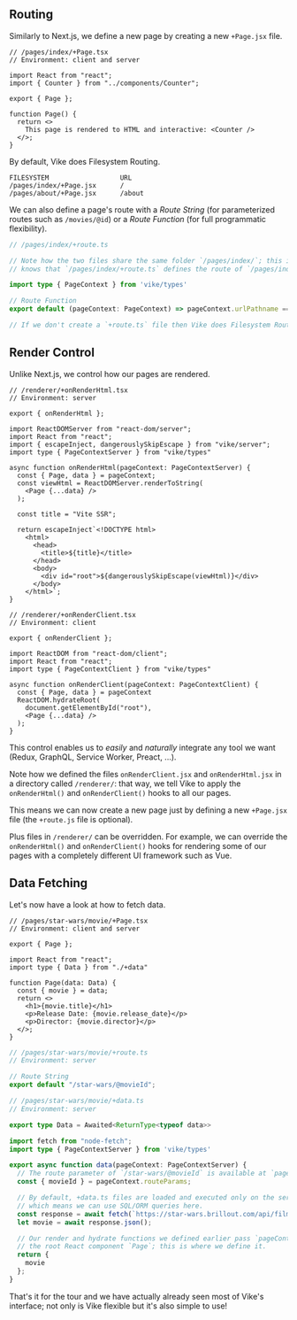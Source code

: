 ## Routing

Similarly to Next.js,
we define a new page by creating a new `+Page.jsx` file.

```tsx
// /pages/index/+Page.tsx
// Environment: client and server

import React from "react";
import { Counter } from "../components/Counter";

export { Page };

function Page() {
  return <>
    This page is rendered to HTML and interactive: <Counter />
  </>;
}
```

By default, Vike does Filesystem Routing.

```
FILESYSTEM                  URL
/pages/index/+Page.jsx      /
/pages/about/+Page.jsx      /about
```

We can also define a page's route with a *Route String* (for parameterized routes such as `/movies/@id`) or a *Route Function* (for full programmatic flexibility).

```ts
// /pages/index/+route.ts

// Note how the two files share the same folder `/pages/index/`; this is how Vike
// knows that `/pages/index/+route.ts` defines the route of `/pages/index/+Page.tsx`.

import type { PageContext } from 'vike/types'

// Route Function
export default (pageContext: PageContext) => pageContext.urlPathname === '/';

// If we don't create a `+route.ts` file then Vike does Filesystem Routing
```


## Render Control

Unlike Next.js, we control how our pages are rendered.

```tsx
// /renderer/+onRenderHtml.tsx
// Environment: server

export { onRenderHtml };

import ReactDOMServer from "react-dom/server";
import React from "react";
import { escapeInject, dangerouslySkipEscape } from "vike/server";
import type { PageContextServer } from "vike/types"

async function onRenderHtml(pageContext: PageContextServer) {
  const { Page, data } = pageContext;
  const viewHtml = ReactDOMServer.renderToString(
    <Page {...data} />
  );

  const title = "Vite SSR";

  return escapeInject`<!DOCTYPE html>
    <html>
      <head>
        <title>${title}</title>
      </head>
      <body>
        <div id="root">${dangerouslySkipEscape(viewHtml)}</div>
      </body>
    </html>`;
}
```

```tsx
// /renderer/+onRenderClient.tsx
// Environment: client

export { onRenderClient };

import ReactDOM from "react-dom/client";
import React from "react";
import type { PageContextClient } from "vike/types"

async function onRenderClient(pageContext: PageContextClient) {
  const { Page, data } = pageContext
  ReactDOM.hydrateRoot(
    document.getElementById("root"),
    <Page {...data} />
  );
}
```

This control enables us to *easily* and *naturally* integrate any tool we want (Redux, GraphQL, Service Worker, Preact, ...).

Note how we defined the files `onRenderClient.jsx` and `onRenderHtml.jsx` in a directory called `/renderer/`: that way, we tell Vike to apply the `onRenderHtml()` and `onRenderClient()` hooks to all our pages.

This means we can now create a new page just by defining a new `+Page.jsx` file (the `+route.js` file is optional).

Plus files in `/renderer/` can be overridden. For example, we can override the `onRenderHtml()` and `onRenderClient()` hooks for rendering some of
our pages with a completely different UI framework such as Vue.


## Data Fetching

Let's now have a look at how to fetch data.

```tsx
// /pages/star-wars/movie/+Page.tsx
// Environment: client and server

export { Page };

import React from "react";
import type { Data } from "./+data"

function Page(data: Data) {
  const { movie } = data;
  return <>
    <h1>{movie.title}</h1>
    <p>Release Date: {movie.release_date}</p>
    <p>Director: {movie.director}</p>
  </>;
}
```

```ts
// /pages/star-wars/movie/+route.ts
// Environment: server

// Route String
export default "/star-wars/@movieId";
```

```ts
// /pages/star-wars/movie/+data.ts
// Environment: server

export type Data = Awaited<ReturnType<typeof data>>

import fetch from "node-fetch";
import type { PageContextServer } from 'vike/types'

export async function data(pageContext: PageContextServer) {
  // The route parameter of `/star-wars/@movieId` is available at `pageContext.routeParams`
  const { movieId } = pageContext.routeParams;

  // By default, +data.ts files are loaded and executed only on the server-side
  // which means we can use SQL/ORM queries here.
  const response = await fetch(`https://star-wars.brillout.com/api/films/${id}.json`)
  let movie = await response.json();

  // Our render and hydrate functions we defined earlier pass `pageContext.data` to
  // the root React component `Page`; this is where we define it.
  return {
    movie
  };
}
```

That's it for the tour and we have actually already seen most of Vike's interface;
not only is Vike flexible but it's also simple to use!

